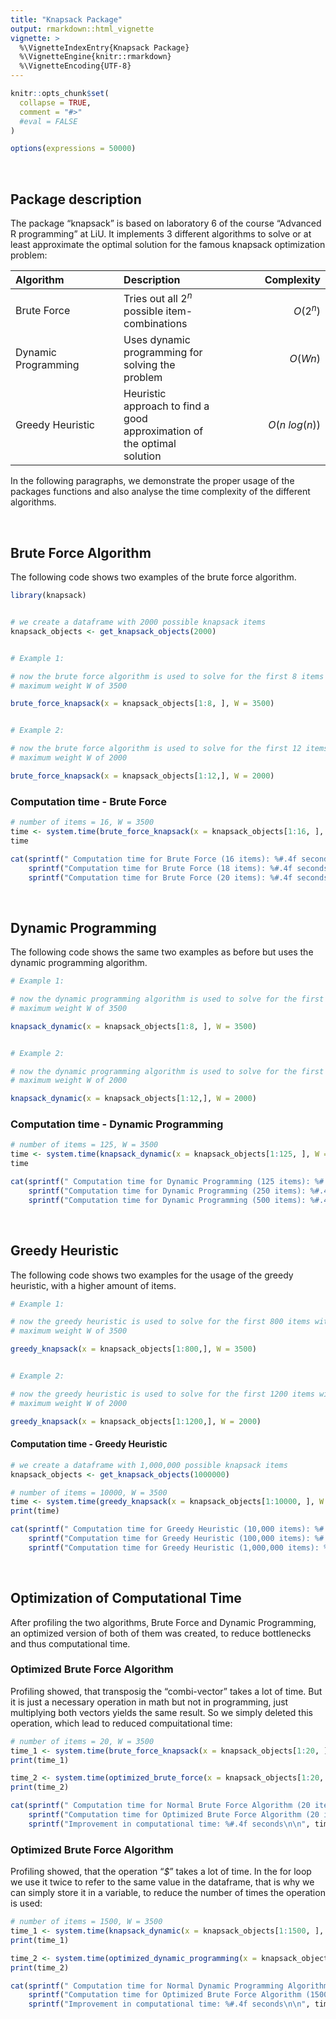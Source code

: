 ```yaml
---
title: "Knapsack Package"
output: rmarkdown::html_vignette
vignette: >
  %\VignetteIndexEntry{Knapsack Package}
  %\VignetteEngine{knitr::rmarkdown}
  %\VignetteEncoding{UTF-8}
---
```


```r
knitr::opts_chunk$set(
  collapse = TRUE,
  comment = "#>"
  #eval = FALSE
)

options(expressions = 50000)
```
<br>

## Package description
The package "knapsack" is based on laboratory 6 of the course "Advanced R programming" at LiU. It implements 3 different algorithms to solve or at least approximate the optimal solution for the famous knapsack optimization problem: 

|   Algorithm    |  Description  |   Complexity   |  
|:---------------|:--------------|---------------:|
|  Brute Force       |  Tries out all $2^n$ possible item-combinations  |  $O(2^n)$    |  
|  Dynamic Programming   |  Uses dynamic programming for solving the problem  |  $O(Wn)$      |  
|  Greedy Heuristic    |  Heuristic approach to find a good approximation of the optimal solution |  $O(n\ log(n))$     |  

In the following paragraphs, we demonstrate the proper usage of the packages functions and also analyse the time complexity of the different algorithms.

<br>

## Brute Force Algorithm

The following code shows two examples of the brute force algorithm.

```r
library(knapsack)


# we create a dataframe with 2000 possible knapsack items 
knapsack_objects <- get_knapsack_objects(2000)


# Example 1:

# now the brute force algorithm is used to solve for the first 8 items with a 
# maximum weight W of 3500

brute_force_knapsack(x = knapsack_objects[1:8, ], W = 3500)


# Example 2:

# now the brute force algorithm is used to solve for the first 12 items with a 
# maximum weight W of 2000

brute_force_knapsack(x = knapsack_objects[1:12,], W = 2000)

```

### Computation time - Brute Force
```r
# number of items = 16, W = 3500
time <- system.time(brute_force_knapsack(x = knapsack_objects[1:16, ], W = 3500))
time
```

```r
cat(sprintf(" Computation time for Brute Force (16 items): %#.4f seconds\n\n", time[3]), 
    sprintf("Computation time for Brute Force (18 items): %#.4f seconds\n\n",  system.time(brute_force_knapsack(x = knapsack_objects[1:18, ], W = 3500))[3]),
    sprintf("Computation time for Brute Force (20 items): %#.4f seconds\n\n", system.time(brute_force_knapsack(x = knapsack_objects[1:20, ], W = 3500))[3]))
```

<br>

## Dynamic Programming

The following code shows the same two examples as before but uses the dynamic programming algorithm.

```r
# Example 1:

# now the dynamic programming algorithm is used to solve for the first 8 items with a 
# maximum weight W of 3500

knapsack_dynamic(x = knapsack_objects[1:8, ], W = 3500)


# Example 2:

# now the dynamic programming algorithm is used to solve for the first 12 items with a 
# maximum weight W of 2000

knapsack_dynamic(x = knapsack_objects[1:12,], W = 2000)

```

### Computation time - Dynamic Programming
```r
# number of items = 125, W = 3500
time <- system.time(knapsack_dynamic(x = knapsack_objects[1:125, ], W = 3500))
time
```

```r
cat(sprintf(" Computation time for Dynamic Programming (125 items): %#.4f seconds\n\n", time[3]), 
    sprintf("Computation time for Dynamic Programming (250 items): %#.4f seconds\n\n",  system.time(knapsack_dynamic(x = knapsack_objects[1:250, ], W = 3500))[3]),
    sprintf("Computation time for Dynamic Programming (500 items): %#.4f seconds\n\n", system.time(knapsack_dynamic(x = knapsack_objects[1:500, ], W = 3500))[3]))
```

<br>

## Greedy Heuristic

The following code shows two examples for the usage of the greedy heuristic, with a higher amount of items. 

```r
# Example 1:

# now the greedy heuristic is used to solve for the first 800 items with a 
# maximum weight W of 3500

greedy_knapsack(x = knapsack_objects[1:800,], W = 3500)


# Example 2:

# now the greedy heuristic is used to solve for the first 1200 items with a 
# maximum weight W of 2000

greedy_knapsack(x = knapsack_objects[1:1200,], W = 2000)

```

#### Computation time - Greedy Heuristic
```r
# we create a dataframe with 1,000,000 possible knapsack items 
knapsack_objects <- get_knapsack_objects(1000000)

# number of items = 10000, W = 3500
time <- system.time(greedy_knapsack(x = knapsack_objects[1:10000, ], W = 3500))
print(time)
```

```r
cat(sprintf(" Computation time for Greedy Heuristic (10,000 items): %#.4f seconds\n\n", time[3]), 
    sprintf("Computation time for Greedy Heuristic (100,000 items): %#.4f seconds\n\n",  system.time(greedy_knapsack(x = knapsack_objects[1:100000, ], W = 3500))[3]),
    sprintf("Computation time for Greedy Heuristic (1,000,000 items): %#.4f seconds\n\n", system.time(greedy_knapsack(x = knapsack_objects, W = 3500))[3]))
```


<br>

## Optimization of Computational Time

After profiling the two algorithms, Brute Force and Dynamic Programming, an optimized version of both of them was created, to reduce bottlenecks and thus computational time. 

### Optimized Brute Force Algorithm

Profiling showed, that transposig the "combi-vector" takes a lot of time. But it is just a necessary operation in math but not in programming, just multiplying both vectors yields the same result. So we simply deleted this operation, which lead to reduced compuitational time:

```r
# number of items = 20, W = 3500
time_1 <- system.time(brute_force_knapsack(x = knapsack_objects[1:20, ], W = 3500))
print(time_1)

time_2 <- system.time(optimized_brute_force(x = knapsack_objects[1:20, ], W = 3500))
print(time_2)
```

```r
cat(sprintf(" Computation time for Normal Brute Force Algorithm (20 items): %#.4f seconds\n\n", time_1[3]), 
    sprintf("Computation time for Optimized Brute Force Algorithm (20 items): %#.4f seconds\n\n",  time_2[3]),
    sprintf("Improvement in computational time: %#.4f seconds\n\n", time_1[3]-time_2[3]))
```


### Optimized Brute Force Algorithm

Profiling showed, that the  operation  "*$*" takes a lot of time. In the for loop we use it twice to refer to the same value in the dataframe, that is why we can simply store it in a variable, to reduce the number of times the operation is used:

```r
# number of items = 1500, W = 3500
time_1 <- system.time(knapsack_dynamic(x = knapsack_objects[1:1500, ], W = 3500))
print(time_1)

time_2 <- system.time(optimized_dynamic_programming(x = knapsack_objects[1:1500, ], W = 3500))
print(time_2)
```

```r
cat(sprintf(" Computation time for Normal Dynamic Programming Algorithm (1500 items): %#.4f seconds\n\n", time_1[3]), 
    sprintf("Computation time for Optimized Brute Force Algorithm (1500 items): %#.4f seconds\n\n",  time_2[3]),
    sprintf("Improvement in computational time: %#.4f seconds\n\n", time_1[3]-time_2[3]))
```
